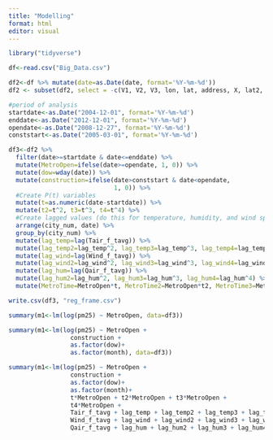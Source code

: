 ```yaml
---
title: "Modelling"
format: html
editor: visual
---
```


```r
library("tidyverse")
```

```r
df<-read.csv("Big_Data.csv")
```

```r
df2<-df %>% mutate(date=as.Date(date, format='%Y-%m-%d'))
df2 <- subset(df2, select = -c(V1, V2, V3, lon, lat, address, X, lat2, lon2, Station))
```

```r
#period of analysis
startdate<-as.Date("2004-12-01", format='%Y-%m-%d')
enddate<-as.Date("2012-12-01", format='%Y-%m-%d')
opendate<-as.Date("2008-12-27", format='%Y-%m-%d')
conststart<-as.Date("2005-03-01", format='%Y-%m-%d')
```

```r
df3<-df2 %>%
  filter(date>=startdate & date<=enddate) %>%
  mutate(MetroOpen=ifelse(date>=opendate, 1, 0)) %>%
  mutate(dow=wday(date)) %>%
  mutate(construction=ifelse(date>conststart & date<opendate, 
                             1, 0)) %>%
  #Create P(t) variables
  mutate(t=as.numeric(date-startdate)) %>%
  mutate(t2=t^2, t3=t^3, t4=t^4) %>%
  #Create lagged values (do this for temperature, humidity, and wind speed)
  arrange(city_num, date) %>%
  group_by(city_num) %>%
  mutate(lag_temp=lag(Tair_f_tavg)) %>%
  mutate(lag_temp2=lag_temp^2, lag_temp3=lag_temp^3, lag_temp4=lag_temp^4) %>%
  mutate(lag_wind=lag(Wind_f_tavg)) %>%
  mutate(lag_wind2=lag_wind^2, lag_wind3=lag_wind^3, lag_wind4=lag_wind^4) %>%
  mutate(lag_hum=lag(Qair_f_tavg)) %>%
  mutate(lag_hum2=lag_hum^2, lag_hum3=lag_hum^3, lag_hum4=lag_hum^4) %>%
  mutate(MetroTime=MetroOpen*t, MetroTime2=MetroOpen*t2, MetroTime3=MetroOpen*t3, MetroTime4=MetroOpen*t4)

write.csv(df3, "reg_frame.csv")
```

```r
summary(m1<-lm(log(pm25) ~ MetroOpen, data=df3))

summary(m1<-lm(log(pm25) ~ MetroOpen + 
                 construction + 
                 as.factor(dow)+
                 as.factor(month), data=df3))

summary(m1<-lm(log(pm25) ~ MetroOpen + 
                 construction + 
                 as.factor(dow)+
                 as.factor(month)+ 
                 t*MetroOpen + t2*MetroOpen + t3*MetroOpen + 
                 t4*MetroOpen +
                 Tair_f_tavg + lag_temp + lag_temp2 + lag_temp3 + lag_temp4 +
                 Wind_f_tavg + lag_wind + lag_wind2 + lag_wind3 + lag_wind4 +
                 Qair_f_tavg + lag_hum + lag_hum2 + lag_hum3 + lag_hum4, data=df3))
```

```r

```
